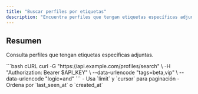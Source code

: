 ```yaml
---
title: "Buscar perfiles por etiquetas"
description: "Encuentra perfiles que tengan etiquetas específicas adjuntas."
---
```


## Resumen

Consulta perfiles que tengan etiquetas específicas adjuntas.

<Steps>
<Step title="Filtrar por una o múltiples etiquetas">
  <RequestExample>
  ```bash cURL
  curl -G "https://api.example.com/profiles/search" \
    -H "Authorization: Bearer $API_KEY" \
    --data-urlencode "tags=beta,vip" \
    --data-urlencode "logic=and"
  ```
  </RequestExample>
</Step>

<Step title="Paginación y ordenamiento">
  - Usa `limit` y `cursor` para paginación
  - Ordena por `last_seen_at` o `created_at`
</Step>
</Steps>
